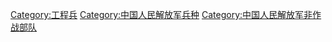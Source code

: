 {{Catmore}}

[[Category:工程兵|Category:工程兵]]
[[Category:中国人民解放军兵种|Category:中国人民解放军兵种]]
[[Category:中国人民解放军非作战部队|Category:中国人民解放军非作战部队]]